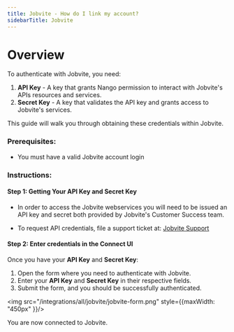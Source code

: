 ```yaml
---
title: Jobvite - How do I link my account?
sidebarTitle: Jobvite
---
```


# Overview

To authenticate with Jobvite, you need:
1. **API Key** - A key that grants Nango permission to interact with Jobvite's APIs resources and services.
2. **Secret Key** - A key that validates the API key and grants access to Jobvite's services.

This guide will walk you through obtaining these credentials within Jobvite.

### Prerequisites:

- You must have a valid Jobvite account login

### Instructions:

#### Step 1: Getting Your API Key and Secret Key
- In order to access the Jobvite webservices you will need to be issued an API key and secret
both provided by Jobvite's Customer Success team.

- To request API credentials, file a support ticket at: [Jobvite Support](http://www.jobvite.com/support/submit-a-case/)

#### Step 2: Enter credentials in the Connect UI

Once you have your **API Key** and **Secret Key**:
1. Open the form where you need to authenticate with Jobvite.
2. Enter your **API Key** and **Secret Key** in their respective fields.
3. Submit the form, and you should be successfully authenticated.


<img src="/integrations/all/jobvite/jobvite-form.png" style={{maxWidth: "450px" }}/>

You are now connected to Jobvite.